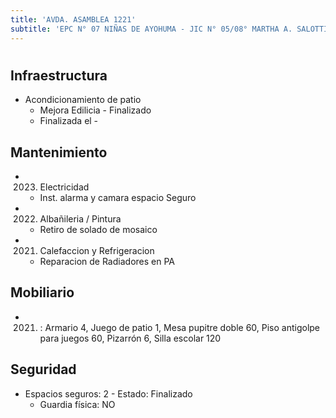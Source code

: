 ```yaml
---
title: 'AVDA. ASAMBLEA 1221'
subtitle: 'EPC N° 07 NIÑAS DE AYOHUMA - JIC N° 05/08° MARTHA A. SALOTTI - IFTS N° 27'
---
```


#
## Infraestructura

* Acondicionamiento de patio 
    + Mejora Edilicia - Finalizado 
    + Finalizada el - 






## Mantenimiento

*  (2023) Electricidad 
    + Inst. alarma y camara espacio Seguro

*  (2022) Albañileria / Pintura 
    + Retiro de solado de mosaico

*  (2021) Calefaccion y Refrigeracion 
    + Reparacion de Radiadores en PA





## Mobiliario

*  (2021) : Armario 4, Juego de patio 1, Mesa pupitre doble 60, Piso antigolpe para juegos 60, Pizarrón 6, Silla escolar 120 





## Seguridad

*  Espacios seguros: 2 - Estado: Finalizado 
    + Guardia física: NO



